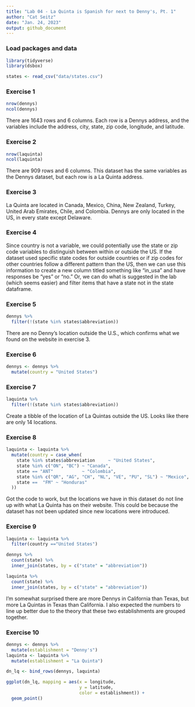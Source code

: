 ```yaml
---
title: "Lab 04 - La Quinta is Spanish for next to Denny's, Pt. 1"
author: "Cat Seitz"
date: "Jan. 24, 2023"
output: github_document
---
```


### Load packages and data

```r
library(tidyverse) 
library(dsbox) 
```

```r
states <- read_csv("data/states.csv")

```

### Exercise 1

```r

nrow(dennys)
ncol(dennys)

```

There are 1643 rows and 6 columns. Each row is a Dennys address, and the variables include the address, city, state, zip code, longitude, and latitude.  

### Exercise 2

```r

nrow(laquinta)
ncol(laquinta)

```

There are 909 rows and 6 columns. This dataset has the same variables as the Dennys dataset, but each row is a La Quinta address. 

### Exercise 3

La Quinta are located in Canada, Mexico, China, New Zealand, Turkey, United Arab Emirates, Chile, and Colombia. Dennys are only located in the US, in every state except Delaware. 

### Exercise 4

Since country is not a variable, we could potentially use the state or zip code variables to distinguish between within or outside the US. If the dataset used specific state codes for outside countries or if zip codes for other countries follow a different pattern than the US, then we can use this information to create a new column titled something like "in_usa" and have responses be "yes" or "no." Or, we can do what is suggested in the lab (which seems easier) and filter items that have a state not in the state dataframe. 

### Exercise 5

```r

dennys %>%
  filter(!(state %in% states$abbreviation))

```

There are no Denny's location outside the U.S., which confirms what we found on the website in exercise 3. 

### Exercise 6

```r

dennys <- dennys %>%
  mutate(country = "United States")

```

### Exercise 7

```r

laquinta %>%
  filter(!(state %in% states$abbreviation))

```

Create a tibble of the location of La Quintas outside the US. Looks like there are only 14 locations. 

### Exercise 8

``` r

laquinta <- laquinta %>%
  mutate(country = case_when(
    state %in% states$abbreviation     ~ "United States",
    state %in% c("ON", "BC") ~ "Canada",
    state == "ANT"           ~ "Colombia",
    state %in% c("QR", "AG", "CH", "NL", "VE", "PU", "SL") ~ "Mexico",
    state ==  "FM" ~ "Honduras"
  ))

```

Got the code to work, but the locations we have in this dataset do not line up with what La Quinta has on their website. This could be because the dataset has not been updated since new locations were introduced. 

### Exercise 9

```r

laquinta <- laquinta %>%
  filter(country =="United States")

```

```r

dennys %>%
  count(state) %>%
  inner_join(states, by = c("state" = "abbreviation"))

laquinta %>%
  count(state) %>%
  inner_join(states, by = c("state" = "abbreviation"))


```


I'm somewhat surprised there are more Dennys in California than Texas, but more La Quintas in Texas than California. I also expected the numbers to line up better due to the theory that these two establishments are grouped together. 

### Exercise 10

```r

dennys <- dennys %>%
  mutate(establishment = "Denny's")
laquinta <- laquinta %>%
  mutate(establishment = "La Quinta")

dn_lq <- bind_rows(dennys, laquinta)

```

```r

ggplot(dn_lq, mapping = aes(x = longitude,
                            y = latitude,
                            color = establishment)) +
  geom_point()

```







